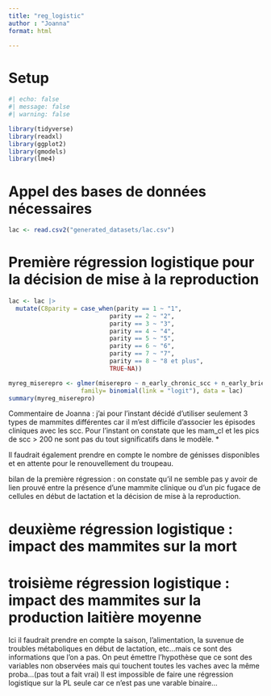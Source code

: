 ```yaml
---
title: "reg_logistic"
author : "Joanna"
format: html

---
```



# Setup

```r
#| echo: false
#| message: false
#| warning: false

library(tidyverse)
library(readxl)
library(ggplot2)
library(gmodels)
library(lme4)
```

# Appel des bases de données nécessaires 


```r
lac <- read.csv2("generated_datasets/lac.csv")
```

# Première régression logistique pour la décision de mise à la reproduction 

```r
lac <- lac |> 
  mutate(C8parity = case_when(parity == 1 ~ "1",
                            parity == 2 ~ "2",
                            parity == 3 ~ "3",
                            parity == 4 ~ "4",
                            parity == 5 ~ "5",
                            parity == 6 ~ "6",
                            parity == 7 ~ "7",
                            parity == 8 ~ "8 et plus",
                            TRUE~NA))
```


```r
myreg_miserepro <- glmer(miserepro ~ n_early_chronic_scc + n_early_brief_scc + n_early_mam_cl + factor(C8parity) + early_milk + (1 | herd_id), 
                    family= binomial(link = "logit"), data = lac)
summary(myreg_miserepro)
```

Commentaire de Joanna : j'ai pour l'instant décidé d'utiliser seulement 3 types de mammites différentes car il m'est difficile d'associer les épisodes cliniques avec les scc. Pour l'instant on constate que les mam_cl et les pics de scc > 200 ne sont pas du tout significatifs dans le modèle. *

Il faudrait également prendre en compte le nombre de génisses disponibles et en attente pour le renouvellement du troupeau. 

bilan de la première régression : 
on constate qu'il ne semble pas y avoir de lien prouvé entre la présence d'une mammite clinique ou d'un pic fugace de cellules en début de lactation et la décision de mise à la reproduction. 

# deuxième régression logistique : impact des mammites sur la mort 



# troisième régression logistique : impact des mammites sur la production laitière moyenne 

Ici il faudrait prendre en compte la saison, l'alimentation, la suvenue de troubles métaboliques en début de lactation, etc...mais ce sont des informations que l'on a pas. On peut émettre l'hypothèse que ce sont des variables non observées mais qui touchent toutes les vaches avec la même proba...(pas tout a fait vrai)
Il est impossible de faire une régression logistique sur la PL seule car ce n'est pas une varable binaire...

